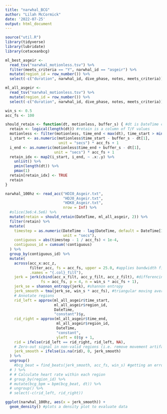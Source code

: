 ```yaml
---
title: "narwhal_BCG"
author: "Lilah McCormick"
date: '2022-07-25'
output: html_document
---
```

```r
source("util.R")
library(tidyverse)
library(lubridate)
library(cetaceanbcg)
```

```r
ml_best_asgeir <- 
  read_tsv("narwhal_motionless.tsv") %>% 
  filter(meets_criteria == "Y", narwhal_id == "asgeir") %>% 
  mutate(region_id = row_number()) %>% 
  select(-c("duration", narwhal_id, dive_phase, notes, meets_criteria))
```

```r
ml_all_asgeir <- 
  read_tsv("narwhal_motionless.tsv") %>% 
  mutate(region_id = row_number()) %>% 
  select(-c("duration", narwhal_id, dive_phase, notes, meets_criteria))
```


```r
win_s <- 0.5
acc_fs <- 100

should_retain <- function(dt, motionless, buffer_s) { #dt is DateTime col of acc data
  retain <- logical(length(dt)) #retain is a column of T/F values 
  motionless <- filter(motionless, time_end < max(dt), time_start > min(dt))
  i_start <- as.numeric(motionless$time_start - buffer_s - dt[1],
                        unit = "secs") * acc_fs + 1
  i_end <- as.numeric(motionless$time_end + buffer_s - dt[1],
                      unit = "secs") * acc_fs + 1
  retain_idx <- map2(i_start, i_end, ~ .x:.y) %>% 
    unlist() %>% 
    pmin(length(dt)) %>% 
    pmax(1)
  retain[retain_idx] <- TRUE
  retain
}

narwhal_100hz <- read_acc("HDI0_Asgeir.txt", 
                          "HDJ0_Asgeir.txt", 
                          "HDK0_Asgeir.txt", 
                          nrow = Inf) %>% 
  #slice(3e6:4.5e6) %>% 
  mutate(retain = should_retain(DateTime, ml_all_asgeir, 2)) %>% 
  filter(retain) %>% 
  mutate(
    timestep = as.numeric(DateTime - lag(DateTime, default = DateTime[1] - acc_fs * 2), 
                          unit = "secs"),
    contiguous = abs(timestep - 1 / acc_fs) < 1e-4,
    contiguous_id = cumsum(!contiguous)
  ) %>% 
  group_by(contiguous_id) %>% 
  mutate(
    across(acc_x:acc_z, 
           filter_acc, fs = acc_fs, upper = 25.0, #applies bandwidth filter
           .names = "{.col}_filt"),
    jerk = jerk(cbind(acc_x_filt, acc_y_filt, acc_z_filt), #differencing
                fs = acc_fs, p = 4, n = win_s * acc_fs + 1),
    jerk_se = shannon_entropy(jerk), #shannon entropy
    jerk_smooth = tma(jerk_se, win_s * acc_fs), #triangular moving average - why do I have lots of NA values?
    # Annotate regions
    rid_left = approx(ml_all_asgeir$time_start, 
                      ml_all_asgeir$region_id, 
                      DateTime, 
                      "constant")$y,
    rid_right = approx(ml_all_asgeir$time_end, 
                       ml_all_asgeir$region_id, 
                       DateTime, 
                       "constant", 
                       yleft = 0)$y + 1,
    rid = ifelse(rid_left == rid_right, rid_left, NA),
    # Zero-out signal in non-valid regions (i.e. remove movement artifacts)
    jerk_smooth = ifelse(is.na(rid), 0, jerk_smooth)
  ) %>% 
  ungroup()
    #bcg_beat = find_beats(jerk_smooth, acc_fs, win_s) #getting an error here 
  # ) %>% 
  # # Calculate heart rate within each region
  # group_by(region_id) %>% 
  # mutate(bcg_bpm = bpm(bcg_beat, dt)) %>% 
  # ungroup() %>% 
  # select(-c(rid_left, rid_right))
```

```r
ggplot(narwhal_100hz, aes(x = jerk_smooth)) +
  geom_density() #plots a density plot to evaluate data 
```


